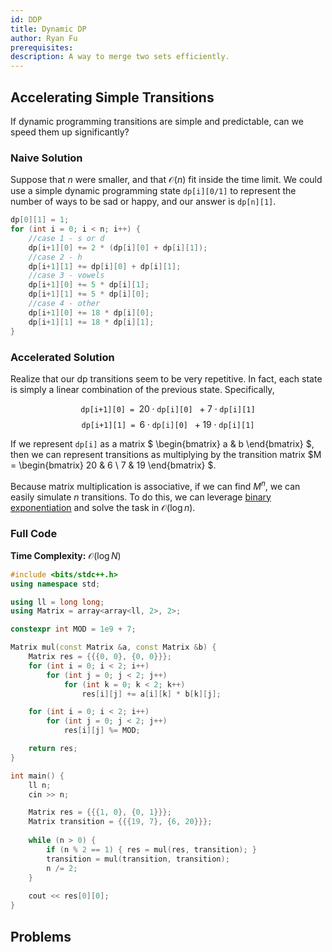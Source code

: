 ```yaml
---
id: DDP
title: Dynamic DP
author: Ryan Fu
prerequisites:
description: A way to merge two sets efficiently.
---
```


<Resources>
	<Resource
		source="CF"
		title="Errichto - Matrix Exponentiation tutorial + training contest"
		url="80195"
	 />
</Resources>

## Accelerating Simple Transitions

If dynamic programming transitions are simple and predictable, can we speed them up significantly?

<FocusProblem problem="stringmood" />

### Naive Solution

Suppose that $n$ were smaller, and that $\mathcal{O}(n)$ fit inside the time limit. We could use a simple dynamic programming state $\texttt{dp[i][0/1]}$ to represent the number of ways to be sad or happy, and our answer is $\texttt{dp[n][1]}$.

```cpp
dp[0][1] = 1;
for (int i = 0; i < n; i++) {
	//case 1 - s or d
	dp[i+1][0] += 2 * (dp[i][0] + dp[i][1]);
	//case 2 - h
	dp[i+1][1] += dp[i][0] + dp[i][1];
	//case 3 - vowels
	dp[i+1][0] += 5 * dp[i][1];
	dp[i+1][1] += 5 * dp[i][0];
	//case 4 - other
	dp[i+1][0] += 18 * dp[i][0];
	dp[i+1][1] += 18 * dp[i][1];
}
```

### Accelerated Solution

Realize that our dp transitions seem to be very repetitive. In fact, each state is simply a linear combination of the previous state. Specifically,

$$
\texttt{dp[i+1][0] = }  20\cdot \texttt{dp[i][0] } + 7 \cdot \texttt{dp[i][1]}
$$
$$
\texttt{dp[i+1][1] = }  6\cdot \texttt{dp[i][0] } + 19 \cdot \texttt{dp[i][1]}
$$

If we represent $\texttt{dp[i]}$ as a matrix
$
\begin{bmatrix}
  a & b
\end{bmatrix}
$, then we can represent transitions as multiplying by the transition matrix 
$M =
\begin{bmatrix}
  20 & 6 \\
  7 & 19
\end{bmatrix}
$.

Because matrix multiplication is associative, if we can find $M^n$, we can easily simulate $n$ transitions. To do this, we can leverage [binary exponentiation](https://usaco.guide/gold/modular) and solve the task in $\mathcal{O}(\log n)$.


### Full Code

**Time Complexity:** $\mathcal{O}(\log{N})$

```cpp
#include <bits/stdc++.h>
using namespace std;

using ll = long long;
using Matrix = array<array<ll, 2>, 2>;

constexpr int MOD = 1e9 + 7;

Matrix mul(const Matrix &a, const Matrix &b) {
    Matrix res = {{{0, 0}, {0, 0}}};
    for (int i = 0; i < 2; i++)
        for (int j = 0; j < 2; j++)
            for (int k = 0; k < 2; k++)
                res[i][j] += a[i][k] * b[k][j];

    for (int i = 0; i < 2; i++)
        for (int j = 0; j < 2; j++)
            res[i][j] %= MOD;

    return res;
}

int main() {
    ll n; 
    cin >> n;

    Matrix res = {{{1, 0}, {0, 1}}};
    Matrix transition = {{{19, 7}, {6, 20}}};
    
    while (n > 0) {
        if (n % 2 == 1) { res = mul(res, transition); }
        transition = mul(transition, transition);
        n /= 2;
    }
    
    cout << res[0][0];
}
```

## Problems

<Problems problems="general" />
